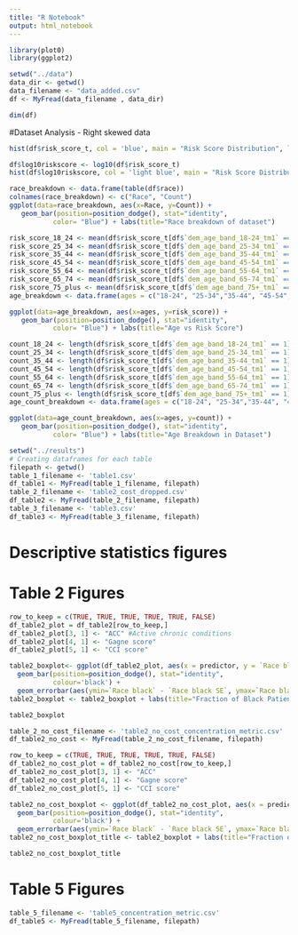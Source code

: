 ```yaml
---
title: "R Notebook"
output: html_notebook
---
```

```r
library(plot0)
library(ggplot2)
```

```r
setwd("../data")
data_dir <- getwd()
data_filename <- "data_added.csv"
df <- MyFread(data_filename , data_dir)
```

```r
dim(df)
```

#Dataset Analysis - Right skewed data
```r
hist(df$risk_score_t, col = 'blue', main = "Risk Score Distribution", lwd = 2, xlab = "Risk Scores")
```

```r
df$log10riskscore <- log10(df$risk_score_t)
hist(df$log10riskscore, col = 'light blue', main = "Risk Score Distribution Normalized", lwd = 2, xlab = "Risk Scores (Base 10)")
```

```r
race_breakdown <- data.frame(table(df$race))
colnames(race_breakdown) <- c("Race", "Count")
ggplot(data=race_breakdown, aes(x=Race, y=Count)) +
   geom_bar(position=position_dodge(), stat="identity",
           color= "Blue") + labs(title="Race breakdown of dataset")
```


```r
risk_score_18_24 <- mean(df$risk_score_t[df$`dem_age_band_18-24_tm1` == 1])
risk_score_25_34 <- mean(df$risk_score_t[df$`dem_age_band_25-34_tm1` == 1])
risk_score_35_44 <- mean(df$risk_score_t[df$`dem_age_band_35-44_tm1` == 1])
risk_score_45_54 <- mean(df$risk_score_t[df$`dem_age_band_45-54_tm1` == 1])
risk_score_55_64 <- mean(df$risk_score_t[df$`dem_age_band_55-64_tm1` == 1])
risk_score_65_74 <- mean(df$risk_score_t[df$`dem_age_band_65-74_tm1` == 1])
risk_score_75_plus <- mean(df$risk_score_t[df$`dem_age_band_75+_tm1` == 1])
age_breakdown <- data.frame(ages = c("18-24", "25-34","35-44", "45-54", "55-64", "65-74", "75+"), risk_score = c(risk_score_18_24, risk_score_25_34, risk_score_35_44, risk_score_45_54, risk_score_55_64, risk_score_65_74, risk_score_75_plus))
```

```r
ggplot(data=age_breakdown, aes(x=ages, y=risk_score)) +
   geom_bar(position=position_dodge(), stat="identity",
           color= "Blue") + labs(title="Age vs Risk Score")
```
```r
count_18_24 <- length(df$risk_score_t[df$`dem_age_band_18-24_tm1` == 1])
count_25_34 <- length(df$risk_score_t[df$`dem_age_band_25-34_tm1` == 1])
count_35_44 <- length(df$risk_score_t[df$`dem_age_band_35-44_tm1` == 1])
count_45_54 <- length(df$risk_score_t[df$`dem_age_band_45-54_tm1` == 1])
count_55_64 <- length(df$risk_score_t[df$`dem_age_band_55-64_tm1` == 1])
count_65_74 <- length(df$risk_score_t[df$`dem_age_band_65-74_tm1` == 1])
count_75_plus <- length(df$risk_score_t[df$`dem_age_band_75+_tm1` == 1])
age_count_breakdown <- data.frame(ages = c("18-24", "25-34","35-44", "45-54", "55-64", "65-74", "75+"), count = c(count_18_24, count_25_34, count_35_44, count_45_54, count_55_64, count_65_74, count_75_plus))
```

```r
ggplot(data=age_count_breakdown, aes(x=ages, y=count)) +
   geom_bar(position=position_dodge(), stat="identity",
           color= "Blue") + labs(title="Age Breakdown in Dataset")
```

```r
setwd("../results")
# Creating dataframes for each table
filepath <- getwd()
table_1_filename <- 'table1.csv'
df_table1 <- MyFread(table_1_filename, filepath)
table_2_filename <- 'table2_cost_dropped.csv'
df_table2 <- MyFread(table_2_filename, filepath)
table_3_filename <- 'table3.csv'
df_table3 <- MyFread(table_3_filename, filepath)
```
# Descriptive statistics figures

# Table 2 Figures
```r
row_to_keep = c(TRUE, TRUE, TRUE, TRUE, TRUE, FALSE)
df_table2_plot = df_table2[row_to_keep,]
df_table2_plot[3, 1] <- "ACC" #Active chronic conditions
df_table2_plot[4, 1] <- "Gagne score"
df_table2_plot[5, 1] <- "CCI score"
```

```r
table2_boxplot<- ggplot(df_table2_plot, aes(x = predictor, y = `Race black`, fill=predictor)) +
  geom_bar(position=position_dodge(), stat="identity",
           colour='black') +
  geom_errorbar(aes(ymin=`Race black` - `Race black SE`, ymax=`Race black` + `Race black SE`), width=.2)
table2_boxplot <- table2_boxplot + labs(title="Fraction of Black Patients in Program (DROPPED COSTS)")
```

```r
table2_boxplot
```


```r
table_2_no_cost_filename <- 'table2_no_cost_concentration_metric.csv'
df_table2_no_cost <- MyFread(table_2_no_cost_filename, filepath)
```

```r
row_to_keep = c(TRUE, TRUE, TRUE, TRUE, TRUE, FALSE)
df_table2_no_cost_plot = df_table2_no_cost[row_to_keep,]
df_table2_no_cost_plot[3, 1] <- "ACC"
df_table2_no_cost_plot[4, 1] <- "Gagne score"
df_table2_no_cost_plot[5, 1] <- "CCI score"
```

```r
table2_no_cost_boxplot <- ggplot(df_table2_no_cost_plot, aes(x = predictor, y = `Race black`, fill=predictor)) +
  geom_bar(position=position_dodge(), stat="identity",
           colour='black') +
  geom_errorbar(aes(ymin=`Race black` - `Race black SE`, ymax=`Race black` + `Race black SE`), width=.2)
table2_no_cost_boxplot_title <- table2_boxplot + labs(title="Fraction of Black Patients")
```

```r
table2_no_cost_boxplot_title
```

# Table 5 Figures
```r
table_5_filename <- 'table5_concentration_metric.csv'
df_table5 <- MyFread(table_5_filename, filepath)
```

```r

```

